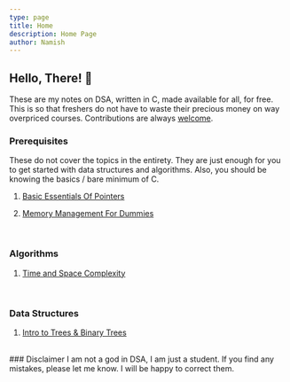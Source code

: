 ```yaml
---
type: page
title: Home
description: Home Page
author: Namish
---
```


## Hello, There! 👋

These are my notes on DSA, written in C, made available for all, for free. This is so that freshers do not have to waste their precious money on way overpriced courses. Contributions are always [welcome](https://github.com/namishh/notes).

### Prerequisites

These do not cover the topics in the entirety. They are just enough for you to get started with data structures and algorithms. Also, you should be knowing the basics / bare minimum of C.
<br/>

01.  [Basic Essentials Of Pointers](/pre/pointers)

<div className="seperator">
</div>

02.  [Memory Management For Dummies](/pre/memory)

<br/>

### Algorithms

01.  [Time and Space Complexity](/algo/complexity)

<br/>

### Data Structures

01. [Intro to Trees & Binary Trees](/struct/binary-tree)

<br/>
### Disclaimer
I am not a god in DSA, I am just a student. If you find any mistakes, please let me know. I will be happy to correct them.
